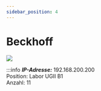 ```yaml
---
sidebar_position: 4
---
```


# Beckhoff


[![](/image/labore/b1/cx9020_min.jpg)](/image/labore/b1/cx9020.jpg)


:::info
***IP-Adresse:*** 192.168.200.200 \
Position:   Labor UGII B1\
Anzahl: 11